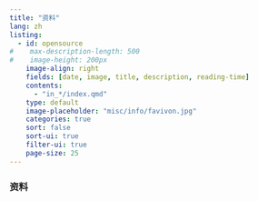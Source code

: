 ```yaml
---
title: "资料"
lang: zh
listing:
  - id: opensource
#    max-description-length: 500
#    image-height: 200px
    image-align: right
    fields: [date, image, title, description, reading-time]
    contents:
      - "in_*/index.qmd"
    type: default
    image-placeholder: "misc/info/favivon.jpg"
    categories: true
    sort: false
    sort-ui: true
    filter-ui: true
    page-size: 25
---
```


### 资料

::: {#opensource}
:::





